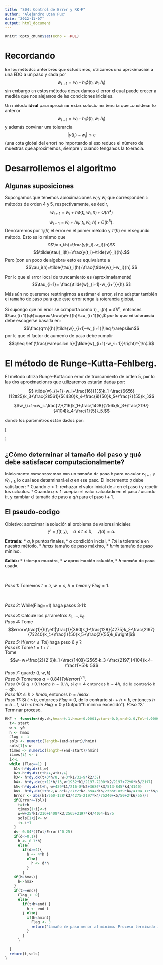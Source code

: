 ```yaml
---
title: "S04: Control de Error y RK-F"
author: "Alejandro Ucan Puc"
date: "2022-11-07"
output: html_document
---
```


```r
knitr::opts_chunk$set(echo = TRUE)
```

# Recordando

En los métodos anteriores que estudiamos, utilizamos una aproximación a una EDO a un paso y dada por $$w_{i+1}=w_i+h_i\phi(t_i,w_i,h_i)$$ sin embargo en estos métodos descuidamos el error el cual puede crecer a medida que nos alejamos de las condiciones iniciales.

Un método **ideal** para aproximar estas soluciones tendría que considerar lo anterior $$w_{i+1}=w_i+h_i\phi(t_i,w_i,h_i)$$ y además convinar una tolerancia $$|y(t_i)-w_i|\leq \varepsilon$$ (una cota global del error) no importando si eso reduce el número de muestras que aproximemos, siempre y cuando tengamos la toleracia.

# Desarrollemos el algoritmo

## Algunas suposiciones

Supongamos que tenemos aproximaciones $w_i$ y $\tilde{w}_i$ que corresponden a métodos de orden 4 y 5, respectivamente, es decir, $$w_{i+1}=w_i+h\phi(t_i,w_i,h)+O(h^4)$$ $$\tilde{w}_{i+1}=\tilde{w}_i+h\psi(t_i,\tilde{w}_i,h)+O(h^5).$$ Denotaremos por $\tau_i(h)$ el error en el primer método y $\tilde{\tau}_i(h)$ en el segundo método. Esto es lo mismo que $$\tau_i(h)=\frac{y(t_i)-w_i}{h}$$ $$\tilde{\tau}_i(h)=\frac{y(t_i)-\tilde{w}_i}{h}.$$ Pero (con un poco de algebra) esto es equivalente a $$\tau_i(h)=\tilde{\tau}_i(h)+\frac{\tilde{w}_i-w_i}{h}.$$

Por lo que el error local de truncamiento es (aproximadamente) $$\tau_{i+1}= \frac{\tilde{w}_{i+1}-w_{i+1}}{h}.$$

Más aún no queremos restringirnos a estimar el error, si no adaptar también el tamaño de paso para que este error tenga la tolerancia global.

Si supongo que mi error se comporta como $\tau_{i+1}(h)\approx Kh^n,$ entonces $\tau_{i+1}(qh)\approx \frac{q^n}{h}\tau_{i+1}(h),$ por lo que mi tolerancia debe escogerse basada en: $$\frac{q^n}{h}|\tilde{w}_{i+1}-w_{i+1}|\leq \varepsilon$$ por lo que el factor de aumento de paso debe cumplir $$q\leq \left(\frac{\varepsilon h}{|\tilde{w}_{i+1}-w_{i+1}}\right)^{1/n}.$$

# El método de Runge-Kutta-Fehlberg.

El método utiliza Runge-Kutta con error de truncamiento de orden 5, por lo las dos aproximaciones que utilizaremos estarán dadas por:

$$ \tilde{w}_{i+1}=w_i+\frac{16}{135}k_1+\frac{6656}{12825}k_3+\frac{28561}{56430}k_4-\frac{9}{50}k_5+\frac{2}{55}k_6$$

$$w_{i+1}=w_i+\frac{2}{216}k_1+\frac{1408}{2565}k_3+\frac{2197}{4104}k_4-\frac{1}{5}k_5.$$

donde los paramétros están dados por:

\[\begin{array}{ccl}
k_1 & = & hf(t_i,w_i) \\
k_2 & = & hf\left(t_i+\frac{h}{4},w_i+\frac{1}{4}k_1\right) \\
k_3 & = & hf\left(t_i+\frac{3h}{8},w_i+\frac{3}{32}k_1+\frac{9}{32}k_2\right) \\
k_4 & = & hf\left(t_i+\frac{12h}{13},w_i+\frac{1932}{2197}k_1-\frac{7200}{2197}k_2+\frac{7296}{2197}k_3\right) \\
k_5 & = & hf\left(t_i+h,w_i+\frac{439}{216}k_1-8k_2+\frac{3680}{513}k_3-\frac{845}{4104}k_4\right) \\
k_6 & = & hf\left(t_i+\frac{h}{2},w_i-\frac{8}{27}k_1+2k_2-\frac{3544}{2565}k_3+\frac{1859}{4104}k_4-\frac{11}{40}k_5\right)
\end{array}\]

## ¿Cómo determinar el tamaño del paso y qué debe satisfacer computacionalmente?

Inicialmente comenzaremos con un tamaño de paso $h$ para calcular $w_{i+1}$ y $\tilde{w}_{i+1},$ lo cual nos determinará el $q$ en ese paso. El incremento $q$ debe satisfacer:
  * Cuando $q<1:$ rechazar el valor inicial de $h$ en el paso $i$ y repetir los calculos.
  * Cuando $q\leq 1:$ aceptar el valor calculado en el paso $i$ usando $h,$ y cambiar el tamaño de paso a $qh$ para el paso $i+1.$
  
## El pseudo-codigo

Objetivo: aproximar la solución al problema de valores iniciales $$y'=f(t,y),\quad a\leq t\leq b,\quad y(a)=\alpha.$$

__Entrada:__ 
  * $a,b$ puntos finales,
  * $\alpha$ condición inicial,
  * $Tol$ la tolerancia en nuestro método,
  * $hmax$ tamaño de paso máximo,
  * $hmin$ tamaño de paso mínimo.
  
__Salida:__
  * $t$ tiempo muestro,
  * $w$ aproximación solución,
  * $h$ tamaño de paso usado.
  
<br/><br/>
_Paso 1:_ Tomemos $t=a,$ $w=\alpha,$  $h=hmax$ y $Flag=1.$

<br/><br/>
_Paso 2:_ While(Flag==1) haga pasos 3-11:
<br/><br/>
  _Paso 3:_ Calcule los parametros $k_1,\ldots,k_6.$ <br/>
  _Paso 4:_ Tome $$error=\frac{1}{h}\left|\frac{1}{360}k_1-\frac{128}{4275}k_3-\frac{2197}{75240}k_4+\frac{1}{50}k_5+\frac{2}{55}k_6\right|$$ 
  _Paso 5:_ If($error\leq Tol$) haga paso 6 y 7: <br/>
    _Paso 6:_ Tome $t=t+h.$ <br/>
    Tome $$w=w+\frac{2}{216}k_1+\frac{1408}{2565}k_3+\frac{2197}{4104}k_4-\frac{1}{5}k_5$$
    _Paso 7:_ guarde $(t,w,h)$
  <br/>
  _Paso 8:_ Tomemos $q=0.84(Tol/error)^{1/4}.$
  <br/>
  _Paso 9:_ Si $q\leq 0.1$ tome $h=0.1h,$ si $q\geq 4$ entonces $h=4h,$ de lo contrario $h=qh.$ <br/>
  _Paso 10:_ si $h>hmax,$ entonces $h=hmax.$ <br/>
  _Paso 11:_ Si $t\leq b,$ entonces $Flag=0,$ de lo contrario si $t+h>b,$ entonces $h=b-t,$ si $h<hmin$ $Flag=0$ y Output("h minimo excedido").
_Paso 12:_ Terminar proceso.

```r
RKF <- function(dy.dx,hmax=0.1,hmin=0.0001,start=0.0,end=2.0,Tol=0.0000001,y0=0.5){
  t<- start
  w <- y0
  h <- hmax
  Flag <- 1
  sols <- numeric(length=(end-start)/hmin)
  sols[1]<-w
  times <- numeric(length=(end-start)/hmin)
  times[1] <- t
  i<-1
  while (Flag==1) {
    k1<-h*dy.dx(t,w)
    k2<-h*dy.dx(t+h/4,w+k1/4)
    k3<- h*dy.dx(t+3*h/8, w+3*k1/32+9*k2/32)
    k4<- h*dy.dx(t+12*h/13,w+1932*k1/2197-7200*k2/2197+7296*k3/2197)
    k5<-h*dy.dx(t+h, w+439*k1/216-8*k2+3680*k3/513-845*k4/4140)
    k6<- h*dy.dx(t+h/2,w-8*k1/27+2*k2-3544*k3/2565+1859*k4/4104-11*k5/40)
    Error <- abs(k1/360-128*k3/4275-2197*k4/75240+k5/50+2*k6/55)/h
    if(Error<=Tol){
      t=t+h
      times[1+i]<-t
      w=w+25*k1/216+1408*k3/2565+2197*k4/4104-k5/5
      sols[1+i]<- w
      i<-i+1
    }
    d<- 0.84*((Tol/Error)^0.25)
    if(d<=0.1){
      h <- 0.1*h}
      else{
        if(d>=4){
          h <- 4*h }
          else{
            h <- d*h
          }
        }
    if(h>hmax){
      h<-hmax
    }
    if(t>=end){
      Flag <- 0}
      else{
        if(t+h>end) {
          h <- end-t
        } else{
          if(h<hmin){
            Flag <- 0
            return('tamaño de paso menor al minimo. Proceso terminado insatisfactoriamente')
          }
        }
      }
    
  }
  return(t,sols)
}
```

